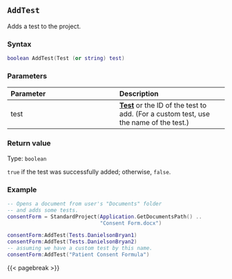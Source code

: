 ## `AddTest` {-}

Adds a test to the project.

### Syntax {-}

``` .lua
boolean AddTest(Test (or string) test)
```

### Parameters {-}

**Parameter** | **Description**
| :-- | :-- |
test | **[Test](#tests)** or the ID of the test to add. (For a custom test, use the name of the test.)

### Return value {-}

Type: `boolean` \

`true` if the test was successfully added; otherwise, `false`.

### Example {-}

``` .lua
-- Opens a document from user's "Documents" folder
-- and adds some tests.
consentForm = StandardProject(Application.GetDocumentsPath() ..
                              "Consent Form.docx")

consentForm:AddTest(Tests.DanielsonBryan1)
consentForm:AddTest(Tests.DanielsonBryan2)
-- assuming we have a custom test by this name.
consentForm:AddTest("Patient Consent Formula")
```

{{< pagebreak >}}